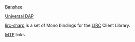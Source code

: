 [[Projects/Open Source/Banshee|Banshee]]

[[Projects/Open Source/Universal DAP|Universal DAP]]

[[Projects/Open Source/Lirc-sharp|lirc-sharp]] is a set of Mono bindings for the [http://www.lirc.org/ LIRC] Client Library.


[[Projects/Open Source/MTP|MTP]] links